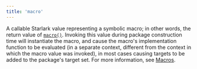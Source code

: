 ```yaml
---
title: 'macro'
---
```



A callable Starlark value representing a symbolic macro; in other words, the return value of
[`macro()`](../globals/bzl.html#macro). Invoking this value during package
construction time will instantiate the macro, and cause the macro's implementation function to be
evaluated (in a separate context, different from the context in which the macro value was invoked),
in most cases causing targets to be added to the package's target set. For more information, see
[Macros](https://bazel.build/extending/macros).